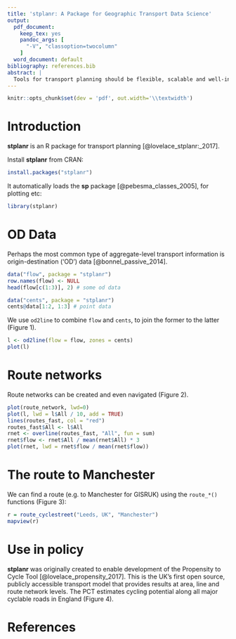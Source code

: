 ```yaml
---
title: 'stplanr: A Package for Geographic Transport Data Science'
output:
  pdf_document:
    keep_tex: yes
    pandoc_args: [
      "-V", "classoption=twocolumn"
    ]
  word_document: default
bibliography: references.bib
abstract: |
  Tools for transport planning should be flexible, scalable and well-integrated with geographic data. **stplanr** meets each of these criteria by providing functionality commonly needed for transport planning in R, with an emphasis on spatial transport data. Reproducible code - https://github.com/ropensci/stplanr.
---
```


```r
knitr::opts_chunk$set(dev = 'pdf', out.width='\\textwidth')
```

# Introduction

**stplanr** is an R package for transport planning [@lovelace_stplanr:_2017].

Install **stplanr** from CRAN:

```r
install.packages("stplanr")
```

It automatically loads the **sp** package [@pebesma_classes_2005], for plotting etc:

```r
library(stplanr)
```

# OD Data

Perhaps the most common type of aggregate-level transport information is origin-destination ('OD') data [@bonnel_passive_2014].
  

```r
data("flow", package = "stplanr")
row.names(flow) <- NULL
head(flow[c(1:3)], 2) # some od data
```

```r
data("cents", package = "stplanr")
cents@data[1:2, 1:3] # point data
```

We use `od2line` to combine `flow` and `cents`, to join
the former to the latter (Figure 1). 

```r
l <- od2line(flow = flow, zones = cents)
plot(l)
```

# Route networks

Route networks can be created and even navigated (Figure 2).

```r
plot(route_network, lwd=0)
plot(l, lwd = l$All / 10, add = TRUE)
lines(routes_fast, col = "red")
routes_fast$All <- l$All
rnet <- overline(routes_fast, "All", fun = sum)
rnet$flow <- rnet$All / mean(rnet$All) * 3
plot(rnet, lwd = rnet$flow / mean(rnet$flow))
```

# The route to Manchester

We can find a route (e.g. to Manchester for GISRUK) using the `route_*()` functions (Figure 3):

```r
r = route_cyclestreet("Leeds, UK", "Manchester")
mapview(r)
```

<!-- ```{r, fig.cap="The route to GISRUK.", echo=FALSE, out.width="100%"} -->
<!-- download.file("https://cloud.githubusercontent.com/assets/1825120/25223541/8ef633d0-25b3-11e7-920a-933e2ba5b83f.png", "leeds-to-man.png") -->
<!-- knitr::include_graphics("leeds-to-man.png") -->
<!-- ``` -->

# Use in policy

**stplanr** was originally created to enable development of the Propensity to Cycle Tool [@lovelace_propensity_2017].
This is the UK's first open source, publicly accessible transport model that provides results at area, line and route network levels.
The PCT estimates cycling potential along all major cyclable roads in England (Figure 4).

<!-- ```{r, fig.cap="The Propensity to Cycle Tool in action. This shows the shift in cycling uptake in Leeds from a 'Go Dutch' scenario", echo=FALSE, out.width="100%"} -->
<!-- download.file("https://github.com/npct/pct/blob/master/flow-model/leeds-rnet-gov-go.png?raw=true", destfile = "leeds-rnet-gov-go.png") -->
<!-- knitr::include_graphics("leeds-rnet-gov-go.png") -->
<!-- file.remove("leeds-rnet-gov-go.png") -->
<!-- ``` -->




# References
